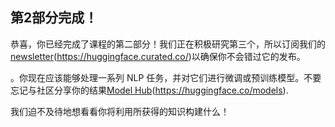 ## 第2部分完成！ 

恭喜，你已经完成了课程的第二部分！我们正在积极研究第三个，所以订阅我们的[newsletter](https://huggingface.curated.co/)(https://huggingface.curated.co/)以确保你不会错过它的发布。

。你现在应该能够处理一系列 NLP 任务，并对它们进行微调或预训练模型。不要忘记与社区分享你的结果[Model Hub](https://huggingface.co/models)(https://huggingface.co/models).

我们迫不及待地想看看你将利用所获得的知识构建什么！
